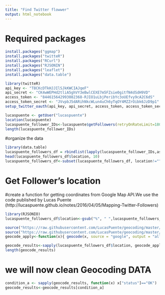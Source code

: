 ```yaml
---
title: "Find Twitter flowwer"
output: html_notebook
---
```


# Required packages
```r
install.packages("ggmap")
install.packages("twitteR") 
install.packages("RCurl")
install.packages("RJSONIN")
install.packages("leaflet")
install.packages("data.table")
```


```r
library(twitteR)
api_key <- "T8CKcDTkHJJIlSJkKWCIAJqeF"
api_secret <- "CK4wWEPHd2tliA5ghVY3eBwlCEXE7m5FZsie0gitfN4dSdH9VD"
access_token <- "844615642993082368-RJIO1uLbjPeribYc3oUEfvy9cA2C6dS"
access_token_secret <- "JVvpbJ5dARihNkcWLun4uCh6yTqOY4MZZrOibk6JzD9p1"
setup_twitter_oauth(api_key, api_secret, access_token, access_token_secret)
```




```r
lucaspuente <- getUser("lucaspuente")
location(lucaspuente)
lucaspuente_follower_IDs<-lucaspuente$getFollowers(retryOnRateLimit=180)
length(lucaspuente_follower_IDs)
```

#organize the data 

```r
library(data.table)
lucaspuente_followers_df = rbindlist(lapply(lucaspuente_follower_IDs,as.data.frame))
head(lucaspuente_followers_df$location, 10)
lucaspuente_followers_df<-subset(lucaspuente_followers_df, location!="")

```

# Get Follower's location

#create a function for getting coordinates from Google Map API.We use the code published by Lucas Puente (http://lucaspuente.github.io/notes/2016/04/05/Mapping-Twitter-Followers)

```r
library(RJSONIO)
lucaspuente_followers_df$location<-gsub("%", " ",lucaspuente_followers_df$location)

source("https://raw.githubusercontent.com/LucasPuente/geocoding/master/geocode_helpers.R")
source("https://raw.githubusercontent.com/LucasPuente/geocoding/master/modified_geocode.R")
geocode_apply<-function(x){ geocode(x, source = "google", output = "all", api_key="AIzaSyD_FDUqOsJMwCUUxiUK8rqw65kCqObOme8")} 

geocode_results<-sapply(lucaspuente_followers_df$location, geocode_apply, simplify = F)
length(geocode_results)

```

# we will now clean Geocoding DATA

```r
condition_a <- sapply(geocode_results, function(x) x["status"]=="OK")
geocode_results<-geocode_results[condition_a]




```






